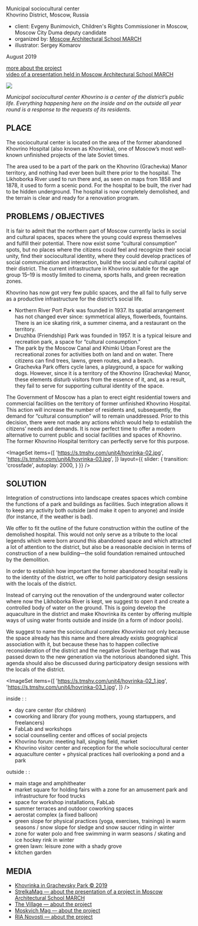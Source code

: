 
<Title>KHOVRINKA</Title>
<Meta
    title={'Khovrinka'}
    description={'Муниципальный социально-культурный центр'}
    image={'https://s.tmshv.com/unit4/hovrinka-01.jpg'}
    url={'https://unit4.io/hovkinka'}
/>

Municipal sociocultural center<br/>
Khovrino District, Moscow, Russia

- client: Evgeny Bunimovich, Children's Rights Commissioner in Moscow, Moscow City Duma deputy candidate
- organized by: [Moscow Architectural School MARCH](https://march.ru/)
- illustrator: Sergey Komarov

August 2019

[more about the project](https://issuu.com/unit4/docs/hovrinka)<br/>
[video of a presentation held in Moscow Architectural School MARCH](https://www.yabloko.ru/regnews/Moscow/2019/08/22)

<Image src='https://s.tmshv.com/unit4/hovrinka-01.jpg'/>

_Municipal sociocultural center Khovrino is a center of the district’s public life. Everything happening here on the inside and on the outside all year round is a response to the requests of its residents._

## PLACE
The sociocultural center is located on the area of the former abandoned Khovrino Hospital (also known as Khovrinka), one of Moscow’s most well-known unfinished projects of the late Soviet times.

The area used to be a part of the park on the Khovrino (Grachevka) Manor territory, and nothing had ever been built there prior to the hospital. The Likhoborka River used to run there and, as seen on maps from 1858 and 1878, it used to form a scenic pond. For the hospital to be built, the river had to be hidden underground. The hospital is now completely demolished, and the terrain is clear and ready for a renovation program.

## PROBLEMS / OBJECTIVES

It is fair to admit that the northern part of Moscow currently lacks in social and cultural spaces, spaces where the young could express themselves and fulfill their potential. There now exist some “cultural consumption” spots, but no places where the citizens could feel and recognize their social unity, find their sociocultural identity, where they could develop practices of social communication and interaction, build the social and cultural capital of their district. The current infrastructure in Khovrino suitable for the age group 15–19 is mostly limited to cinema, sports halls, and green recreation zones.

Khovrino has now got very few public spaces, and the all fail to fully serve as a productive infrastructure for the district’s social life.

- Northern River Port Park was founded in 1937. Its spatial arrangement has not changed ever since: symmetrical alleys, flowerbeds, fountains. There is an ice skating rink, a summer cinema, and a restaurant on the territory.
- Druzhba (Friendship) Park was founded in 1957. It is a typical leisure and recreation park, a space for “cultural consumption.”
- The park by the Moscow Canal and Khimki Urban Forest are the recreational zones for activities both on land and on water. There citizens can find trees, lawns, green routes, and a beach.
- Grachevka Park offers cycle lanes, a playground, a space for walking dogs. However, since it is a territory of the Khovrino (Grachevka) Manor, these elements disturb visitors from the essence of it, and, as a result, they fail to serve for supporting cultural identity of the space.

The Government of Moscow has a plan to erect eight residential towers and commercial facilities on the territory of former unfinished Khovrino Hospital. This action will increase the number of residents and, subsequently, the demand for “cultural consumption” will to remain unaddressed. Prior to this decision, there were not made any actions which would help to establish the citizens’ needs and demands. It is now perfect time to offer a modern alternative to current public and social facilities and spaces of Khovrino. The former Khovrino Hospital territory can perfectly serve for this purpose.

<ImageSet
    items={[
        'https://s.tmshv.com/unit4/hovrinka-02.jpg',
        'https://s.tmshv.com/unit4/hovrinka-03.jpg',
    ]}
    layout={{
        slider: {
            transition: 'crossfade',
            autoplay: 2000,
        }
    }}
/>

## SOLUTION

Integration of constructions into landscape creates spaces which combine the functions of a park and buildings as facilities. Such integration allows it to keep any activity both outside (and make it open to anyone) and inside (for instance, if the weather is bad).

We offer to fit the outline of the future construction within the outline of the demolished hospital. This would not only serve as a tribute to the local legends which were born around this abandoned space and which attracted a lot of attention to the district, but also be a reasonable decision in terms of construction of a new building—the solid foundation remained untouched by the demolition.

In order to establish how important the former abandoned hospital really is to the identity of the district, we offer to hold participatory design sessions with the locals of the district.

Instead of carrying out the renovation of the underground water collector where now the Likhoborka River is kept, we suggest to open it and create a controlled body of water on the ground. This is going develop the aquaculture in the district and make Khovrinka its center by offering multiple ways of using water fronts outside and inside (in a form of indoor pools).

We suggest to name the sociocultural complex _Khovrinka_ not only because the space already has this name and there already exists geographical association with it, but because these has to happen collective reconsideration of the district and the negative Soviet heritage that was passed down to the new generation via the notorious abandoned sight. This agenda should also be discussed during participatory design sessions with the locals of the district.

<ImageSet
    items={[
        'https://s.tmshv.com/unit4/hovrinka-02_1.jpg',
        'https://s.tmshv.com/unit4/hovrinka-03_1.jpg',
    ]}
/>

inside : :
- day care center (for children)
- coworking and library (for young mothers, young startuppers, and freelancers)
- FabLab and workshops
- social counselling center and offices of social projects
- Khovrino forum: meeting hall, singing field, market
- Khovrino visitor center and reception for the whole sociocultural center
- aquaculture center + physical practices hall overlooking a pond and a park

outside : :
- main stage and amphitheater
- market square for holding fairs with a zone for an amusement park and infrastructure for food trucks
- space for workshop installations, FabLab
- summer terraces and outdoor coworking spaces
- aerostat complex (a fixed balloon)
- green slope for physical practices (yoga, exercises, trainings) in warm seasons / snow slope for sledge and snow saucer riding in winter
- zone for water polo and free swimming in warm seasons / skating and ice hockey rink in winter
- green lawn: leisure zone with a shady grove
- kitchen garden

## MEDIA

- [Khovrinka in Grachevsky Park © 2019](https://khovrinka.ru/)
- [StrelkaMag — about the presentation of a project in Moscow Architectural School MARCH](https://strelkamag.com/ru/news/vernut-reku-i-sdelat-kulturnyi-centr-kakim-arkhitektory-vidyat-park-na-meste-byvshei-khovrinskoi-bolnicy)
- [The Village — about the project](https://www.the-village.ru/village/city/news-city/360127-hovrinka)
- [Moskvich Mag — about the project](https://moskvichmag.ru/na-meste-snesennoj-hovrinskoj-bolnitsy-moskovskie-arhitektory-hotyat-sdelat-park/)
- [RIA Novosti — about the project](https://realty.ria.ru/20190822/1557780061.html)
